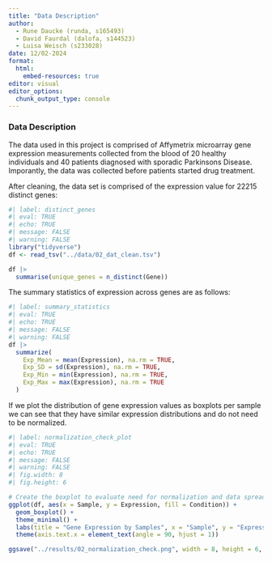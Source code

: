 ```yaml
---
title: "Data Description"
author: 
  - Rune Daucke (runda, s165493)
  - David Faurdal (dalofa, s144523)
  - Luisa Weisch (s233028)
date: 12/02-2024
format:
  html:
    embed-resources: true
editor: visual
editor_options: 
  chunk_output_type: console
---
```

### Data Description

The data used in this project is comprised of Affymetrix microarray gene expression measurements collected from the blood of 20 healthy individuals and 40 patients diagnosed with sporadic Parkinsons Disease. Imporantly, the data was collected before patients started drug treatment.

After cleaning, the data set is comprised of the expression value for 22215 distinct genes:
```r
#| label: distinct_genes
#| eval: TRUE
#| echo: TRUE
#| message: FALSE
#| warning: FALSE
library("tidyverse")
df <- read_tsv("../data/02_dat_clean.tsv")

df |>
  summarise(unique_genes = n_distinct(Gene))
```

The summary statistics of expression across genes are as follows:
```r
#| label: summary_statistics
#| eval: TRUE
#| echo: TRUE
#| message: FALSE
#| warning: FALSE
df |>
  summarize(
    Exp_Mean = mean(Expression), na.rm = TRUE,
    Exp_SD = sd(Expression), na.rm = TRUE,
    Exp_Min = min(Expression), na.rm = TRUE,
    Exp_Max = max(Expression), na.rm = TRUE
  )
```

If we plot the distribution of gene expression values as boxplots per sample we can see that they have similar expression distributions and do not need to be normalized.
```r
#| label: normalization_check_plot
#| eval: TRUE
#| echo: TRUE
#| message: FALSE
#| warning: FALSE
#| fig.width: 8
#| fig.height: 6

# Create the boxplot to evaluate need for normalization and data spread
ggplot(df, aes(x = Sample, y = Expression, fill = Condition)) +
  geom_boxplot() +
  theme_minimal() +
  labs(title = "Gene Expression by Samples", x = "Sample", y = "Expression") +
  theme(axis.text.x = element_text(angle = 90, hjust = 1))

ggsave("../results/02_normalization_check.png", width = 8, height = 6, dpi = 600)
```






